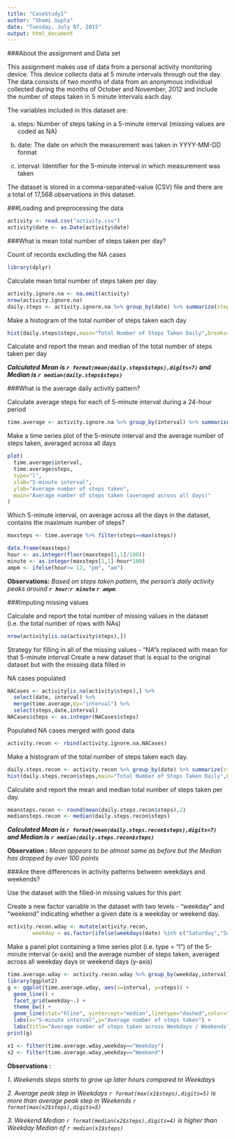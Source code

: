 ```yaml
---
title: "CaseStudy1"
author: "Shami Gupta"
date: "Tuesday, July 07, 2015"
output: html_document
---
```

###About the assignment and Data set

This assignment makes use of data from a personal activity monitoring device. This device collects data at 5 minute intervals through out the day. The data consists of two months of data from an anonymous individual collected during the months of October and November, 2012 and include the number of steps taken in 5 minute intervals each day.

The variables included in this dataset are:

a. steps: Number of steps taking in a 5-minute interval (missing values are coded as NA)

b. date: The date on which the measurement was taken in YYYY-MM-DD format

c. interval: Identifier for the 5-minute interval in which measurement was taken

The dataset is stored in a comma-separated-value (CSV) file and there are a total of 17,568 observations in this dataset.

###Loading and preprocessing the data

```r
activity <- read.csv("activity.csv")
activity$date <- as.Date(activity$date)
```

###What is mean total number of steps taken per day?

Count of records excluding the NA cases
```r
library(dplyr)
```
Calculate mean total number of steps taken per day
```r
activity.ignore.na <- na.omit(activity)
nrow(activity.ignore.na)
daily.steps <- activity.ignore.na %>% group_by(date) %>% summarize(steps=sum(steps))
```
Make a histogram of the total number of steps taken each day
```r
hist(daily.steps$steps,main="Total Number of Steps Taken Daily",breaks=10,xlab="Steps")
```

Calculate and report the mean and median of the total number of steps taken per day

**_Calculated Mean is `r format(mean(daily.steps$steps),digits=7)` and Median is `r median(daily.steps$steps)` _**

###What is the average daily activity pattern?

Calculate average steps for each of 5-minute interval during a 24-hour period
```r
time.average <- activity.ignore.na %>% group_by(interval) %>% summarize(steps=mean(steps))
```

Make a time series plot of the 5-minute interval and the average number of steps taken, averaged across all days

```r
plot(
  time.average$interval,
  time.average$steps,
  type="l",
  xlab="5-minute interval",
  ylab="Average number of steps taken",
  main="Average number of steps taken (averaged across all days)"
)
```

Which 5-minute interval, on average across all the days in the dataset, contains the maximum number of steps?

```r
maxsteps <- time.average %>% filter(steps==max(steps))
```

```r
data.frame(maxsteps)
hour <- as.integer(floor(maxsteps[1,1]/100))
minute <- as.integer(maxsteps[1,1]-hour*100)
ampm <- ifelse(hour>= 12, "pm", "am")
```

**Observations:** _Based on steps taken pattern, the person's daily activity peaks around **`r hour`:`r minute` `r ampm`**._

###Imputing missing values

Calculate and report the total number of missing values in the dataset (i.e. the total number of rows with NAs)

```r
nrow(activity[is.na(activity$steps),])
```

Strategy for filling in all of the missing values - "NA"s replaced with mean for that 5-minute interval
Create a new dataset that is equal to the original dataset but with the missing data filled in

NA cases populated 
```r
NACases <- activity[is.na(activity$steps),] %>% 
  select(date, interval) %>% 
  merge(time.average,by="interval") %>%  
  select(steps,date,interval)
NACases$steps <- as.integer(NACases$steps)
````

Populated NA cases merged with good data

```r
activity.recon <- rbind(activity.ignore.na,NACases)
```

Make a histogram of the total number of steps taken each day.

```r
daily.steps.recon <- activity.recon %>% group_by(date) %>% summarize(steps=sum(steps))
hist(daily.steps.recon$steps,main="Total Number of Steps Taken Daily",breaks=10,xlab="Steps")
```

Calculate and report the mean and median total number of steps taken per day.

```r
meansteps.recon <- round(mean(daily.steps.recon$steps),2)
mediansteps.recon <- median(daily.steps.recon$steps)
```

**_Calculated Mean is `r format(mean(daily.steps.recon$steps),digits=7)` and Median is `r median(daily.steps.recon$steps)` _**

**Observation :** _Mean appears to be almost same as before but the Median has dropped by over 100 points_ 

###Are there differences in activity patterns between weekdays and weekends?

Use the dataset with the filled-in missing values for this part

Create a new factor variable in the dataset with two levels - "weekday" and "weekend" indicating whether a given date is a weekday or weekend day.

```r
activity.recon.wday <- mutate(activity.recon, 
        weekday = as.factor(ifelse(weekdays(date) %in% c("Saturday","Sunday"),"Weekend", "Weekday")))
```

Make a panel plot containing a time series plot (i.e. type = "l") of the 5-minute interval (x-axis) and the average number of steps taken, averaged across all weekday days or weekend days (y-axis)

```r
time.average.wday <- activity.recon.wday %>% group_by(weekday,interval) %>% summarize(steps=mean(steps))
library(ggplot2)
g <- ggplot(time.average.wday, aes(x=interval, y=steps)) +
  geom_line() + 
  facet_grid(weekday~.) +
  theme_bw() +
  geom_line(stat="hline", yintercept="median",linetype="dashed",color="red",size=1.5) +
  labs(x="5-minute interval",y="Average number of steps taken") +
  labs(title="Average number of steps taken across Weekdays / Weekends")
print(g)
```

```r
x1 <- filter(time.average.wday,weekday=="Weekday")
x2 <- filter(time.average.wday,weekday=="Weekend")
```
**Observations :**

_1. Weekends steps starts to grow up later hours compared to Weekdays_

_2. Average peak step in Weekdays `r format(max(x1$steps),digits=5)` is more than average peak step in Weekends `r format(max(x2$steps),digits=5)`_

_3. Weekend Median `r format(median(x2$steps),digits=4)` is higher than Weekday Median of `r median(x1$steps)`_